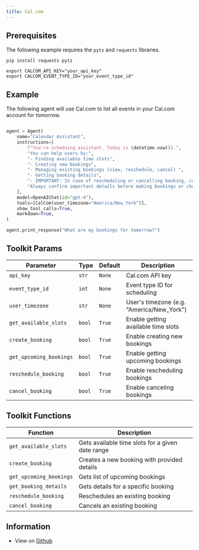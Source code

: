 ```yaml
---
title: Cal.com
---
```


## Prerequisites

The following example requires the `pytz` and `requests` libraries.

```shell
pip install requests pytz
```

```shell
export CALCOM_API_KEY="your_api_key"
export CALCOM_EVENT_TYPE_ID="your_event_type_id"
```

## Example

The following agent will use Cal.com to list all events in your Cal.com account for tomorrow.

```python cookbook/tools/calcom_tools.py

agent = Agent(
    name="Calendar Assistant",
    instructions=[
        f"You're scheduing assistant. Today is {datetime.now()}.",
        "You can help users by:",
        "- Finding available time slots",
        "- Creating new bookings",
        "- Managing existing bookings (view, reschedule, cancel) ",
        "- Getting booking details",
        "- IMPORTANT: In case of rescheduling or cancelling booking, call the get_upcoming_bookings function to get the booking uid. check available slots before making a booking for given time",
        "Always confirm important details before making bookings or changes.",
    ],
    model=OpenAIChat(id="gpt-4"),
    tools=[CalCom(user_timezone="America/New_York")],
    show_tool_calls=True,
    markdown=True,
)

agent.print_response("What are my bookings for tomorrow?")
```

## Toolkit Params
| Parameter | Type | Default | Description |
|-----------|------|---------|-------------|
| `api_key` | `str` | `None` | Cal.com API key |
| `event_type_id` | `int` | `None` | Event type ID for scheduling |
| `user_timezone` | `str` | `None` | User's timezone (e.g. "America/New_York") |
| `get_available_slots` | `bool` | `True` | Enable getting available time slots |
| `create_booking` | `bool` | `True` | Enable creating new bookings |
| `get_upcoming_bookings` | `bool` | `True` | Enable getting upcoming bookings |
| `reschedule_booking` | `bool` | `True` | Enable rescheduling bookings |
| `cancel_booking` | `bool` | `True` | Enable canceling bookings |

## Toolkit Functions

| Function | Description |
|----------|-------------|
| `get_available_slots` | Gets available time slots for a given date range |
| `create_booking` | Creates a new booking with provided details |
| `get_upcoming_bookings` | Gets list of upcoming bookings |
| `get_booking_details` | Gets details for a specific booking |
| `reschedule_booking` | Reschedules an existing booking |
| `cancel_booking` | Cancels an existing booking |


## Information

- View on [Github](https://github.com/phidatahq/phidata/blob/main/phi/tools/calcom.py)

